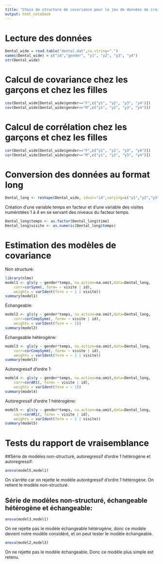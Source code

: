 ```yaml
---
title: "Choix de structure de covariance pour le jeu de données de croissance dentaire"
output: html_notebook
---
```


# Lecture des données
```r
Dental_wide = read.table("dental.dat",na.string=".")
names(Dental_wide) = c("id","gender", "y1", "y2", "y3", "y4")
str(Dental_wide)
```

# Calcul de covariance chez les garçons et chez les filles

```r
cov(Dental_wide[Dental_wide$gender=="F",c("y1", "y2", "y3", "y4")])
cov(Dental_wide[Dental_wide$gender=="M",c("y1", "y2", "y3", "y4")])
```

# Calcul de corrélation chez les garçons et chez les filles

```r
cor(Dental_wide[Dental_wide$gender=="F",c("y1", "y2", "y3", "y4")])
cor(Dental_wide[Dental_wide$gender=="M",c("y1", "y2", "y3", "y4")])
```

# Conversion des données au format long
```r
Dental_long <- reshape(Dental_wide, idvar="id",varying=c("y1","y2","y3","y4"), v.names="y",timevar="time", time=seq(8,14,by=2), direction="long")
```
Création d'une variable temps en facteur et d'une variable des visites numérotées 1 à 4 en se servant des niveaux du facteur temps.
```r
Dental_long$temps <- as.factor(Dental_long$time)
Dental_long$visite <- as.numeric(Dental_long$temps)
```

# Estimation des modèles de covariance

Non structuré:
```r
library(nlme)
model1 <- gls(y ~ gender*temps, na.action=na.omit,data=Dental_long,
    corr=corSymm(, form= ~ visite | id),
    weights = varIdent(form = ~ 1 | visite))
summary(model1)
```

Échangeable:
```r
model2 <- gls(y ~ gender*temps, na.action=na.omit,data=Dental_long,
    corr=corCompSymm(, form= ~ visite | id),
    weights = varIdent(form = ~ 1))
summary(model2)
```
Échangeable hétérogène:
```r
model3 <- gls(y ~ gender*temps, na.action=na.omit,data=Dental_long,
    corr=corCompSymm(, form= ~ visite | id),
    weights = varIdent(form = ~ 1 | visite))
summary(model3)
```

Autoregressif d'ordre 1:
```r
model4 <- gls(y ~ gender*temps, na.action=na.omit,data=Dental_long,
    corr=corAR1(, form= ~ visite | id),
    weights = varIdent(form = ~ 1))
summary(model4)
```

Autoregressif d'ordre 1 hétérogène:
```r
model5 <- gls(y ~ gender*temps, na.action=na.omit,data=Dental_long,
    corr=corAR1(, form= ~ visite | id),
    weights = varIdent(form = ~ 1 | visite))
summary(model5)
```
# Tests du rapport de vraisemblance

##Série de modèles non-structuré, autoregressif d'ordre 1 hétérogène et autoregressif:

```r
anova(model5,model1)
```
On s'arrête car on rejette le modèle autorégressif d'ordre 1 hétérogène. On retient le modèle non-structuré.

## Série de modèles non-structuré, échangeable hétérogène et échangeable:

```r
anova(model3,model1)
```
On ne rejette pas le modèle échangeable hétérogène, donc ce modèle devient notre modèle considéré, et on peut tester le modèle échangeable.
```r
anova(model2,model3)
```
On ne rejette pas le modèle échangeable. Donc ce modèle plus simple est retenu.
